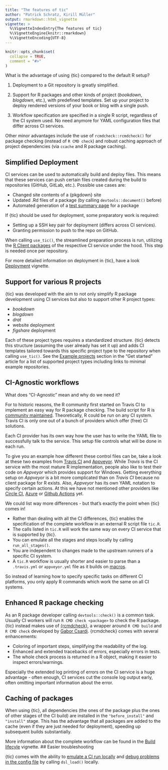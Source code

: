 ```yaml
---
title: "The features of tic"
author: "Patrick Schratz, Kirill Müller"
output: rmarkdown::html_vignette
vignette: >
  %\VignetteIndexEntry{The features of tic}
  %\VignetteEngine{knitr::rmarkdown}
  %\VignetteEncoding{UTF-8}
---
```

  
```r
knitr::opts_chunk$set(
  collapse = TRUE,
  comment = "#>"
)
```

What is the advantage of using {tic} compared to the default R setup?

1. Deployment to a Git repository is greatly simplified.

1. Support for R packages and other kinds of project (_bookdown_, _blogdown_, etc.), with predefined templates.
Set up your project to deploy rendered versions of your book or blog with a single push.

1. Workflow specification are specified in a single R script, regardless of the CI system used.
No need anymore for YAML configuration files that differ across CI services.

Other minor advantages include the use of `rcmdcheck::rcmdcheck()` for package checking (instead of `R CMD check`) and robust caching approach of project dependencies (via `ccache` and R package caching).

## Simplified Deployment

CI services can be used to automatically build and deploy files.
This means that these services can push certain files created during the build to repositories (GitHub, GitLab, etc.).
Possible use cases are:

- Changed site contents of a {pkgdown} site
- Updated .Rd files of a package (by calling `devtools::document()` before)
- Automated generation of a [test summary page](https://github.com/yonicd/covrpage) for a package 

If {tic} should be used for deployment, some preparatory work is required:

- Setting up a SSH key pair for deployment (differs across CI services).
- Granting permission to push to the repo on GitHub.

When calling `use_tic()`, the streamlined preparation process is run, utilizing the [R Client packages](ci-client-packages.html) of the respective CI service under the hood.
This step is needed once per repository.

For more detailed information on deployment in {tic}, have a look [Deployment](deployment.html) vignette.

## Support for various R projects

{tic} was developed with the aim to not only simplify R package development using CI services but also to support other R project types:

- _bookdown_
- _blogdown_
- _drat_
- website deployment
- _figshare_ deployment

Each of these project types requires a standardized structure. 
{tic} detects this structure (assuming the user already has set it up) and adds CI templates tailored towards this specific project type to the repository when calling `use_tic()`.
See the [Example projects](tic.html#example-projects) section in the "Get started" article for a list of supported project types including links to minimal example repositories. 

## CI-Agnostic workflows

What does "CI-Agnostic" mean and why do we need it?

For to historic reasons, the R community first started on Travis CI to implement an easy way for R package checking.
The build script for R is [community maintained](https://github.com/travis-ci/travis-build/blob/3eddda591f544a071a62fc0f713183e128cfeac1/lib/travis/build/script/r.rb).
Theoretically, R could be run on any CI system.
Travis CI is only one out of a bunch of providers which offer (free) CI solutions.

Each CI provider has its own way how the user has to write the YAML file to successfully talk to the service. 
This setup file controls what will be done in each run.

To give you an example how different these control files can be, take a look at these two examples from [Travis CI](https://github.com/tidyverse/dplyr/blob/master/.travis.yml) and [Appveyor](https://github.com/tidyverse/dplyr/blob/master/appveyor.yml).
While _Travis_ is the CI service with the most mature R implementation, people also like to test their code on _Appveyor_ which provides support for Windows.
Getting everything setup on _Appveyor_ is a bit more complicated than on _Travis CI_ because no client package for R exists.
Also, _Appveyor_ has its own YAML notation to specify certain actions.
At this we have not mentioned other providers like [Circle CI](https://circleci.com/), [Azure](https://azure.microsoft.com/en-us/services/devops/pipelines/) or [Github Actions](https://github.com/features/actions) yet.

We could list way more differences - but that's exactly the point when {tic} comes in!

- Rather than dealing with all the CI differences, {tic} enables the specification of the complete workflow in an external R script file `tic.R`.
- The calls listed in `tic.R` will work the same way on every CI service that is supported by {tic}.
- You can emulate all the stages and steps locally by calling `run_all_stages()`.
- You are independent to changes made to the upstream runners of a specific CI system.
- A `tic.R` workflow is usually shorter and easier to parse than a `.travis.yml` or `appveyor.yml` file as it builds on [macros](#macros).

So instead of learning how to specify specific tasks on different CI platforms, you only apply R commands which work the same on all CI systems.

## Enhanced R package checking

As an R package developer calling `devtools::check()` is a common task.
Usually CI workers will run `R CMD check <package>` to check the R package.
{tic} instead makes use of [{rcmdcheck}](https://github.com/r-lib/rcmdcheck), a wrapper around `R CMD build` and `R CMD check` developed by [Gabor Csardi](https://github.com/gaborcsardi).
{rcmdcheck} comes with several enhancements:

- Coloring of important steps, simplifying the readability of the log.
- Enhanced and extended tracebacks of errors, especially errors in tests.
- The whole check process is returned in a R object, making it easier to inspect errors/warnings.

Especially the extended log printing of errors on the CI service is a huge advantage - often enough, CI services cut the console log output early, often omitting important information about the error. 

## Caching of packages

When using {tic}, all dependencies (the ones of the package plus the ones of other stages of the CI build) are installed in the `"before_install"` and `"install"` stage. 
This has the advantage that all packages are added to the cache (even if they are just needed for deployment), speeding up subsequent builds substantially.

More information about the complete workflow can be found in the [Build lifecyle](build-lifecycle.html) vignette.
## Easier troubleshooting

{tic} comes with the ability to [emulate a CI run locally](advanced.html#emulate-a-ci-run-locally) and [debug problems in the config file](advanced#troubleshooting-running-tic-locally) by calling `dsl_load()` locally.
